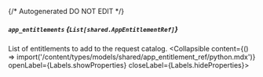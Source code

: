 {/* Autogenerated DO NOT EDIT  */}

##### `app_entitlements` *{`List[shared.AppEntitlementRef]`}*
List of entitlements to add to the request catalog.
<Collapsible content={() => import('/content/types/models/shared/app_entitlement_ref/python.mdx')} openLabel={Labels.showProperties} closeLabel={Labels.hideProperties}>
</Collapsible>


